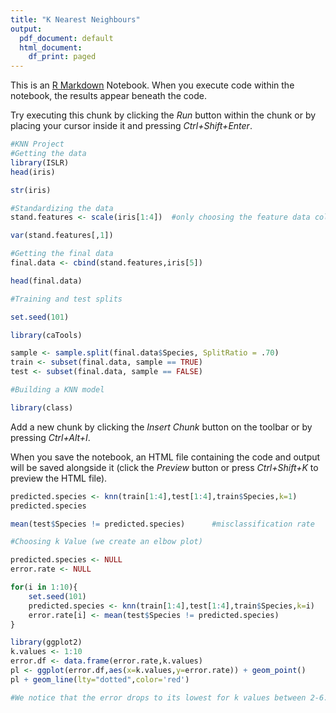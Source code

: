 ---
title: "K Nearest Neighbours"
output:
  pdf_document: default
  html_document:
    df_print: paged
---

This is an [R Markdown](http://rmarkdown.rstudio.com) Notebook. When you execute code within the notebook, the results appear beneath the code. 

Try executing this chunk by clicking the *Run* button within the chunk or by placing your cursor inside it and pressing *Ctrl+Shift+Enter*. 

```{r}
#KNN Project
#Getting the data
library(ISLR)
head(iris)
```

```{r}
str(iris)
```

```{r}
#Standardizing the data
stand.features <- scale(iris[1:4])  #only choosing the feature data columns

var(stand.features[,1])
```

```{r}
#Getting the final data
final.data <- cbind(stand.features,iris[5])

head(final.data)
```

```{r}
#Training and test splits

set.seed(101)

library(caTools)

sample <- sample.split(final.data$Species, SplitRatio = .70)
train <- subset(final.data, sample == TRUE)
test <- subset(final.data, sample == FALSE)
```

```{r}
#Building a KNN model

library(class)
```


Add a new chunk by clicking the *Insert Chunk* button on the toolbar or by pressing *Ctrl+Alt+I*.

When you save the notebook, an HTML file containing the code and output will be saved alongside it (click the *Preview* button or press *Ctrl+Shift+K* to preview the HTML file).
```{r}
predicted.species <- knn(train[1:4],test[1:4],train$Species,k=1)
predicted.species

```

```{r}
mean(test$Species != predicted.species)      #misclassification rate
```

```{r}
#Choosing k Value (we create an elbow plot)

predicted.species <- NULL
error.rate <- NULL

for(i in 1:10){
    set.seed(101)
    predicted.species <- knn(train[1:4],test[1:4],train$Species,k=i)
    error.rate[i] <- mean(test$Species != predicted.species)
}
```

```{r}
library(ggplot2)
k.values <- 1:10
error.df <- data.frame(error.rate,k.values)
pl <- ggplot(error.df,aes(x=k.values,y=error.rate)) + geom_point()
pl + geom_line(lty="dotted",color='red')
```


```{r}
#We notice that the error drops to its lowest for k values between 2-6. Then it begins to jump back up again, this is due to how small the data set it. At k=10 you begin to approach setting k=10% of the data, which is quite large.
```
